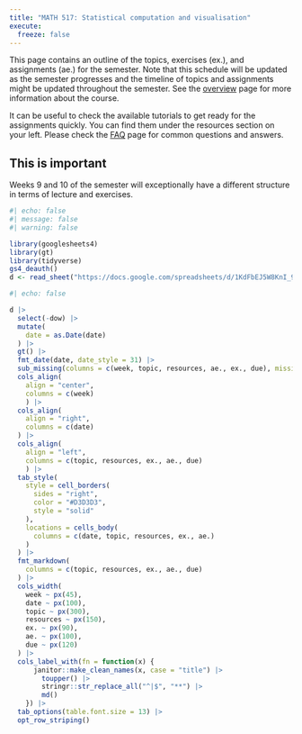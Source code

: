 ```yaml
---
title: "MATH 517: Statistical computation and visualisation"
execute: 
  freeze: false
---
```


This page contains an outline of the topics, exercises (ex.), and assignments (ae.) for the semester. Note that this schedule will be updated as the semester progresses and the timeline of topics and assignments might be updated throughout the semester. See the [overview](/course-overview.qmd) page for more information about the course.


::: callout-tip
It can be useful to check the available tutorials to get ready for the assignments quickly. You can find them under the resources section on your left.
Please check the [FAQ](/course-faq.qmd) page for common questions and answers.
:::

::: {.callout-important}
## This is important
Weeks 9 and 10 of the semester will exceptionally have a different structure in terms of lecture and exercises.
:::


```r
#| echo: false
#| message: false
#| warning: false

library(googlesheets4)
library(gt)
library(tidyverse)
gs4_deauth()
d <- read_sheet("https://docs.google.com/spreadsheets/d/1KdFbEJ5W8KnI_9lX1XoTRsndHSCIrFhNBOmOzG-XNJs/edit?usp=sharing") 
```

```r
#| echo: false

d |>
  select(-dow) |>
  mutate(
    date = as.Date(date)
  ) |>
  gt() |>
  fmt_date(date, date_style = 31) |>
  sub_missing(columns = c(week, topic, resources, ae., ex., due), missing_text = "") |>
  cols_align(
    align = "center", 
    columns = c(week)
    ) |>
  cols_align(
    align = "right",
    columns = c(date)
  ) |>
  cols_align(
    align = "left", 
    columns = c(topic, resources, ex., ae., due)
    ) |>
  tab_style(
    style = cell_borders(
      sides = "right",
      color = "#D3D3D3",
      style = "solid"
    ),
    locations = cells_body(
      columns = c(date, topic, resources, ex., ae.)
    )
  ) |>
  fmt_markdown(
    columns = c(topic, resources, ex., ae., due)
  ) |>
  cols_width(
    week ~ px(45),
    date ~ px(100), 
    topic ~ px(300),
    resources ~ px(150),
    ex. ~ px(90),
    ae. ~ px(100),
    due ~ px(120)
  ) |>
  cols_label_with(fn = function(x) {
      janitor::make_clean_names(x, case = "title") |>
        toupper() |>
        stringr::str_replace_all("^|$", "**") |>
        md()
    }) |>
  tab_options(table.font.size = 13) |>
  opt_row_striping()
```
